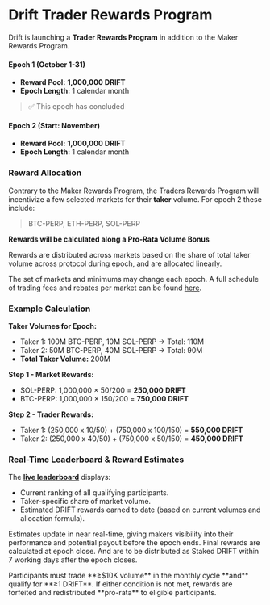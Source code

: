 
# Drift Trader Rewards Program

Drift is launching a **Trader Rewards Program** in addition to the Maker Rewards Program.

#### Epoch 1 (October 1-31)

- **Reward Pool:** **1,000,000 DRIFT**
- **Epoch Length:** 1 calendar month 

> ✅ This epoch has concluded

#### Epoch 2 (Start: November)

- **Reward Pool:** **1,000,000 DRIFT**
- **Epoch Length:** 1 calendar month 

### Reward Allocation

Contrary to the Maker Rewards Program, the Traders Rewards Program will incentivize a few selected markets for their **taker** volume. For epoch 2 these include:

> BTC-PERP, ETH-PERP, SOL-PERP

**Rewards will be calculated along a Pro-Rata Volume Bonus**

Rewards are distributed across markets based on the share of total taker volume across protocol during epoch, and are allocated linearly.

The set of markets and minimums may change each epoch. A full schedule of trading fees and rebates per market can be found [here](https://docs.drift.trade/trading-fees).

### Example Calculation

**Taker Volumes for Epoch:**

- Taker 1: 100M BTC-PERP, 10M SOL-PERP → Total: 110M
- Taker 2: 50M BTC-PERP, 40M SOL-PERP → Total: 90M
- **Total Taker Volume:** 200M

**Step 1 - Market Rewards:**

- SOL-PERP: 1,000,000 × 50/200 = **250,000** **DRIFT**
- BTC-PERP: 1,000,000 × 150/200 =  **750,000 DRIFT**

**Step 2 - Trader Rewards:**

- Taker 1: (250,000 x 10/50) + (750,000 x 100/150) = **550,000 DRIFT**
- Taker 2: (250,000 x 40/50) + (750,000 x 50/150) = **450,000 DRIFT**

### Real-Time Leaderboard & Reward Estimates

The [**live leaderboard**](https://app.drift.trade/leaderboard/taker) displays:

- Current ranking of all qualifying participants.
- Taker-specific share of market volume.
- Estimated DRIFT rewards earned to date (based on current volumes and allocation formula).

Estimates update in near real-time, giving makers visibility into their performance and potential payout before the epoch ends. Final rewards are calculated at epoch close.  And are to be distributed as Staked DRIFT within 7 working days after the epoch closes.

<Callout type="warning" emoji="⚠️">
Participants must trade **≥$10K volume** in the monthly cycle **and** qualify for **≥1 DRIFT**. If either condition is not met, rewards are forfeited and redistributed **pro-rata** to eligible participants.
</Callout>
